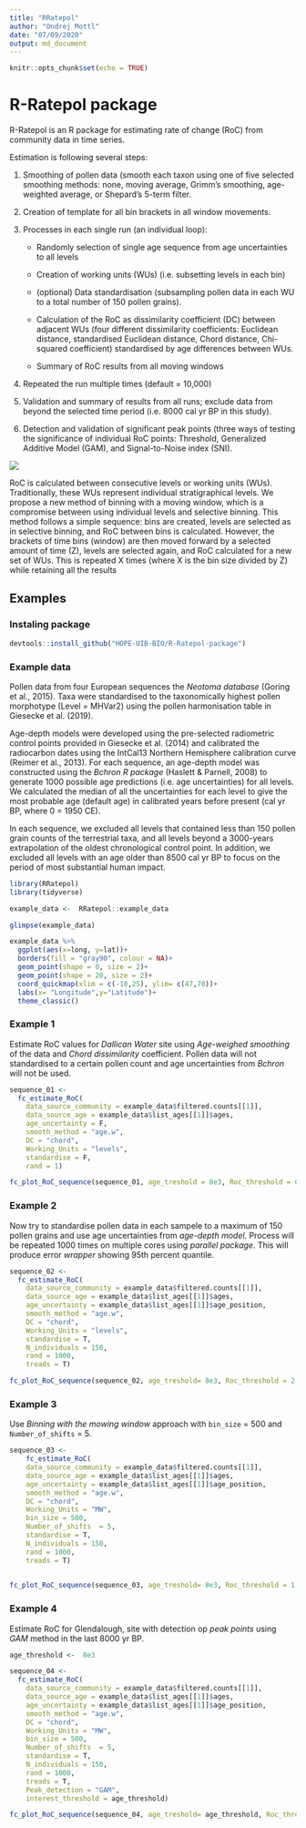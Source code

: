 ```yaml
---
title: "RRatepol"
author: "Ondrej Mottl"
date: "07/09/2020"
output: md_document
---
```


```r
knitr::opts_chunk$set(echo = TRUE)
```

# R-Ratepol package

R-Ratepol is an R package for estimating rate of change (RoC) from community data in time series.

Estimation is following several steps:

1. Smoothing of pollen data (smooth each taxon using one of five selected smoothing methods: none, moving average, Grimm’s smoothing, age-weighted average, or Shepard's 5-term filter.

2. Creation of template for all bin brackets in all window movements. 

3. Processes in each single run (an individual loop):
    +	Randomly selection of single age sequence from age uncertainties to all levels
    
    + Creation of working units (WUs) (i.e. subsetting levels in each bin)
    
    + (optional) Data standardisation (subsampling pollen data in each WU to a total number of 150 pollen grains).
    
    + Calculation of the RoC as dissimilarity coefficient (DC) between adjacent WUs (four different dissimilarity coefficients: Euclidean distance, standardised Euclidean distance, Chord distance, Chi-squared coefficient) standardised by age differences between WUs.
    
    + Summary of RoC results from all moving windows 

4.	Repeated the run multiple times (default = 10,000)

5.	Validation and summary of results from all runs; exclude data from beyond the selected time period (i.e. 8000   cal yr BP in this study).


6.	Detection and validation of significant peak points (three ways of testing the significance of individual RoC points: Threshold, Generalized Additive Model (GAM), and Signal-to-Noise index (SNI).

![](README_files/figure-source/Fig_Scheme.png)

RoC is calculated between consecutive levels or working units (WUs). Traditionally, these WUs represent individual stratigraphical levels. We propose a new method of binning with a moving window, which is a compromise between using individual levels and selective binning. This method follows a simple sequence: bins are created, levels are selected as in selective binning, and RoC between bins is calculated. However, the brackets of time bins (window) are then moved forward by a selected amount of time (Z), levels are selected again, and RoC calculated for a new set of WUs. This is repeated X times (where X is the bin size divided by Z) while retaining all the results 

## Examples

### Instaling package

```r
devtools::install_github("HOPE-UIB-BIO/R-Ratepol-package")

```

### Example data

Pollen data from  four European sequences the *Neotoma database* (Goring et al., 2015). Taxa were standardised to the taxonomically highest pollen morphotype (Level = MHVar2) using the pollen harmonisation table in Giesecke et al. (2019). 

Age-depth models were developed using the pre-selected radiometric control points provided in Giesecke et al. (2014) and calibrated the radiocarbon dates using the IntCal13 Northern Hemisphere calibration curve (Reimer et al., 2013). For each sequence,  an age-depth model was constructed using the *Bchron R package* (Haslett & Parnell, 2008) to generate 1000 possible age predictions (i.e. age uncertainties) for all levels. We calculated the median of all the uncertainties for each level to give the most probable age (default age) in calibrated years before present (cal yr BP, where 0 = 1950 CE). 

In each sequence, we excluded all levels that contained less than 150 pollen grain counts of the terrestrial taxa, and all levels beyond a 3000-years extrapolation of the oldest chronological control point. In addition, we excluded all levels with an age older than 8500 cal yr BP to focus on the period of most substantial human impact.

```r
library(RRatepol)
library(tidyverse)
```


```r
example_data <-  RRatepol::example_data

glimpse(example_data)

```
```r
example_data %>%
  ggplot(aes(x=long, y=lat))+
  borders(fill = "gray90", colour = NA)+
  geom_point(shape = 0, size = 2)+
  geom_point(shape = 20, size = 2)+
  coord_quickmap(xlim = c(-10,25), ylim= c(47,70))+
  labs(x= "Longitude",y="Latitude")+
  theme_classic()
```

### Example 1

Estimate RoC values for *Dallican Water* site using *Age-weighed smoothing* of the data and *Chord dissimilarity* coefficient. Pollen data will not standardised to a certain pollen count and age uncertainties from *Bchron* will not be used.  

```r
sequence_01 <- 
  fc_estimate_RoC(
    data_source_community = example_data$filtered.counts[[1]],
    data_source_age = example_data$list_ages[[1]]$ages,
    age_uncertainty = F,
    smooth_method = "age.w",
    DC = "chord",
    Working_Units = "levels",
    standardise = F,
    rand = 1)


```

```r
fc_plot_RoC_sequence(sequence_01, age_treshold = 8e3, Roc_threshold = 0.5, Peaks = F)
```

### Example 2

Now try to standardise pollen data in each sampele to a maximum of 150  pollen grains and use age uncertainties from *age-depth model*.
Process will be repeated 1000 times on multiple cores using *parallel package*.
This will produce error *wrapper* showing 95th percent quantile.

```r
sequence_02 <-
  fc_estimate_RoC(
    data_source_community = example_data$filtered.counts[[1]],
    data_source_age = example_data$list_ages[[1]]$ages,
    age_uncertainty = example_data$list_ages[[1]]$age_position,
    smooth_method = "age.w",
    DC = "chord",
    Working_Units = "levels",
    standardise = T,
    N_individuals = 150,
    rand = 1000,
    treads = T)


```

```r
fc_plot_RoC_sequence(sequence_02, age_treshold= 8e3, Roc_threshold = 2.5, Peaks = F)
```

### Example 3

Use *Binning with the mowing window* approach with `bin_size` = 500 and `Number_of_shifts` = 5. 

```r
sequence_03 <-
    fc_estimate_RoC(
    data_source_community = example_data$filtered.counts[[1]],
    data_source_age = example_data$list_ages[[1]]$ages,
    age_uncertainty = example_data$list_ages[[1]]$age_position,
    smooth_method = "age.w",
    DC = "chord",
    Working_Units = "MW",
    bin_size = 500,
    Number_of_shifts  = 5,
    standardise = T,
    N_individuals = 150,
    rand = 1000,
    treads = T)
  
```

```r
fc_plot_RoC_sequence(sequence_03, age_treshold= 8e3, Roc_threshold = 1.5, Peaks = F)
```

### Example 4

Estimate RoC for Glendalough, site with detection op *peak points* using *GAM* method in the last 8000 yr BP.

```r
age_threshold <-  8e3

sequence_04 <-
  fc_estimate_RoC(
    data_source_community = example_data$filtered.counts[[1]],
    data_source_age = example_data$list_ages[[1]]$ages,
    age_uncertainty = example_data$list_ages[[1]]$age_position,
    smooth_method = "age.w",
    DC = "chord",
    Working_Units = "MW",
    bin_size = 500,
    Number_of_shifts  = 5,
    standardise = T,
    N_individuals = 150,
    rand = 1000,
    treads = T,
    Peak_detection = "GAM",
    interest_threshold = age_threshold)

```

```r
fc_plot_RoC_sequence(sequence_04, age_treshold= age_threshold, Roc_threshold = 1, Peaks = T, method = "GAM")
```